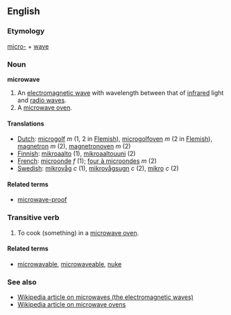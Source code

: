 ==English==
===Etymology===
[[micro-]] + [[wave]]

===Noun===
'''microwave'''

#An [[electromagnetic wave]] with wavelength between that of [[infrared]] light and [[radio wave]]s.
#A [[microwave oven]].

====Translations====
*[[Dutch]]: [[microgolf]] ''m'' (1, 2 in [[Flemish]]), [[microgolfoven]] ''m'' (2 in [[Flemish]]), [[magnetron]] ''m'' (2), [[magnetronoven]] ''m'' (2)
*[[Finnish]]: [[mikroaalto]] (1), [[mikroaaltouuni]] (2)
*[[French]]: [[microonde]] ''f'' (1); [[four à microondes]] ''m'' (2)
*[[Swedish]]: [[mikrovåg]] ''c'' (1), [[mikrovågsugn]] ''c'' (2), [[mikro]] ''c'' (2)

====Related terms====
*[[microwave-proof]]

===Transitive verb===

#To cook (something) in a [[microwave oven]].

====Related terms====
*[[microwavable]], [[microwaveable]], <!--Note: While "microwavable" is the correctly formed form of the word, Google searches on these terms give approximately the same number of results.--> [[nuke]]

===See also===
*[[en:Microwave|Wikipedia article on microwaves (the electromagnetic waves)]]
*[[en:Microwave_oven|Wikipedia article on microwave ovens]]
